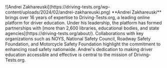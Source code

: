 <Accordion title="Written by Andrei Zakhareuski">
  ![Andrei Zakhareuski](https://driving-tests.org/wp-content/uploads/2024/02/andrei-zakhareuski.png)
  **Andrei Zakhareuski** brings over 16 years of expertise to Driving-Tests.org, a leading online platform for driver education. Under his leadership, the platform has formed partnerships with [more than 2,600 libraries, educational bodies, and state agencies](https://driving-tests.org/about/). Collaborations with key organizations such as NOYS, National Safety Council, Roadway Safety Foundation, and Motorcycle Safety Foundation highlight the commitment to enhancing road safety nationwide. Andrei's dedication to making driver education accessible and effective is central to the mission of Driving-Tests.org.
</Accordion>